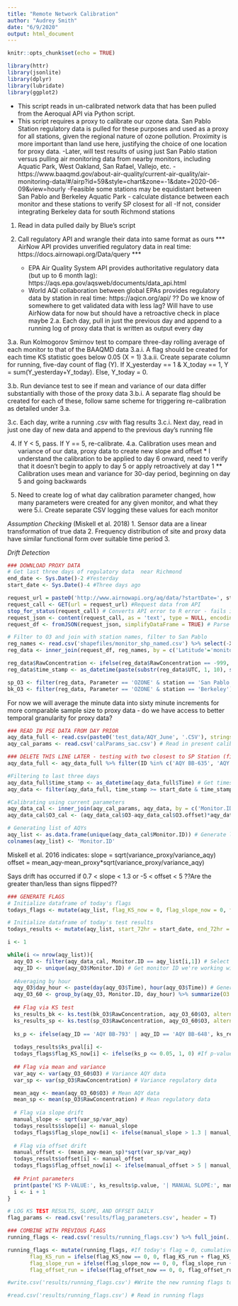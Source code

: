 ```yaml
---
title: "Remote Network Calibration"
author: "Audrey Smith"
date: "6/9/2020"
output: html_document
---
```


```r
knitr::opts_chunk$set(echo = TRUE)

library(httr)
library(jsonlite)
library(dplyr)
library(lubridate)
library(ggplot2)
```

* This script reads in un-calibrated network data that has been pulled from the Aeroqual API via Python script. 
* This script requires a proxy to calibrate our ozone data. San Pablo Station regulatory data is pulled for these purposes and used as a proxy for all stations, given the regional nature of ozone pollution. Proximity is more important than land use here, justifying the choice of one location for proxy data.
  -Later, will test results of using just San Pablo station versus pulling air monitoring data from nearby monitors, including Aquatic Park, West Oakland, San Rafael, Vallejo, etc.
    -https://www.baaqmd.gov/about-air-quality/current-air-quality/air-monitoring-data/#/airp?id=59&style=chart&zone=-1&date=2020-06-09&view=hourly
    -Feasible some stations may be equidistant between San Pablo and Berkeley Aquatic Park - calculate distance between each monitor and these stations to verify SP closest for all
       -If not, consider integrating Berkeley data for south Richmond stations

1. Read in data pulled daily by Blue's script

2. Call regulatory API and wrangle their data into same format as ours
   *** AirNow API provides unverified regulatory data in real time: https://docs.airnowapi.org/Data/query ***
   * EPA Air Quality System API provides authoritative regulatory data (but up to 6 month lag): https://aqs.epa.gov/aqsweb/documents/data_api.html
   * World AQI collaboration between global EPAs provides regulatory data by station in real time: https://aqicn.org/api/
   ?? Do we know of somewhere to get validated data with less lag? Will have to use AirNow data for now but should have a retroactive check in place maybe
   2.a. Each day, pull in just the previous day and append to a running log of proxy data that is written as output every day

3.a. Run Kolmogorov Smirnov test to compare three-day rolling average of each monitor to that of the BAAQMD data
    3.a.i. A flag should be created for each time KS statistic goes below 0.05 (X = 1)
        3.a.ii. Create separate column for running, five-day count of flag (Y). If X_yesterday == 1 & X_today == 1, Y = sum(Y_yesterday+Y_today). Else, Y_today = 0.

3.b. Run deviance test to see if mean and variance of our data differ substantially with those of the proxy data
    3.b.i. A separate flag should be created for each of these, follow same scheme for triggering re-calibration as detailed under 3.a.
    
3.c. Each day, write a running .csv with flag results
    3.c.i. Next day, read in just one day of new data and append to the previous day's running file

4. If Y < 5, pass. If Y == 5, re-calibrate.
    4.a. Calibration uses mean and variance of our data, proxy data to create new slope and offset
        * I understand the calibration to be applied to day 6 onward, need to verify that it doesn't begin to apply to day 5 or apply retroactively at day 1
        ** Calibration uses mean and variance for 30-day period, beginning on day 5 and going backwards
        
5. Need to create log of what day calibration parameter changed, how many parameters were created for any given monitor, and what they were
    5.i. Create separate CSV logging these values for each monitor

_Assumption Checking_ (Miskell et al. 2018)
1. Sensor data are a linear transformation of true data
2. Frequency distribution of site and proxy data have similar functional form over suitable time period
3. 

_Drift Detection_
```r
### DOWNLOAD PROXY DATA
# Get last three days of regulatory data  near Richmond
end_date <- Sys.Date()-2 #Yesterday
start_date <- Sys.Date()-4 #Three days ago

request_url = paste0('http://www.airnowapi.org/aq/data/?startDate=', start_date, 'T00&endDate=', end_date, 'T23&parameters=OZONE,PM25,NO2&BBOX=-122.720038,37.701918,-121.965229,38.126622&dataType=C&format=application/json&verbose=0&nowcastonly=0&includerawconcentrations=1&API_KEY=C05358E3-5508-4216-A03E-E229E0368B7E') # Set URL to request data from last three days from AirNow API ## DATES NEEDED AS FUNCTION INPUT HERE
request_call <- GET(url = request_url) #Request data from API
stop_for_status(request_call) # Converts API error to R error - fails if invalid query or data unavailable
request_json <- content(request_call, as = 'text', type = NULL, encoding = 'UTF-8') # Get JSON content from API request as text
request_df <- fromJSON(request_json, simplifyDataFrame = TRUE) # Parse JSON to dataframe

# Filter to O3 and join with station names, filter to San Pablo
reg_names <- read.csv('shapefiles/monitor_shp_named.csv') %>% select(-X) %>% rename('station'='monitor_names') # Read in names of each regulatory station near Richmond
reg_data <- inner_join(request_df, reg_names, by = c('Latitude'='monitor_lat', 'Longitude'='monitor_long')) # Join station names with data by lat/long

reg_data$RawConcentration <- ifelse(reg_data$RawConcentration == -999, reg_data$Value, reg_data$RawConcentration) # If raw concentration unavailable, use rounded value from "value" field
reg_data$time_stamp <- as_datetime(paste(substr(reg_data$UTC, 1, 10), substr(reg_data$UTC, 12, 16), ':00'))

sp_O3 <- filter(reg_data, Parameter == 'OZONE' & station == 'San Pablo') # Filter to pollutant and station of interest 
bk_O3 <- filter(reg_data, Parameter == 'OZONE' & station == 'Berkeley')
```

For now we will average the minute data into sixty minute increments for more comparable sample size to proxy data - do we have access to better temporal granularity for proxy data?
```r
### READ IN PSE DATA FROM DAY PRIOR
aqy_data_full <- read.csv(paste0('test_data/AQY_June', '.CSV'), stringsAsFactors = F) # Read in our air data ## DATES AS INPUTS
aqy_cal_params <- read.csv('calParams_sac.csv') # Read in present calibration parameters

### DELETE THIS LINE LATER - testing with two closest to SP Station (first two) and two that are closer to Berkeley than SP
aqy_data_full <- aqy_data_full %>% filter(ID %in% c('AQY BB-635', 'AQY BB-640', 'AQY BB-793', 'AQY BB-648'))

#Filtering to last three days
aqy_data_full$time_stamp <- as_datetime(aqy_data_full$Time) # Get timestamp into standard format
aqy_data <- filter(aqy_data_full, time_stamp >= start_date & time_stamp <= end_date) # Filter to timestamps within last 72 hours

#Calibrating using current parameters
aqy_data_cal <- inner_join(aqy_cal_params, aqy_data, by = c('Monitor.ID'='ID')) # Join uncalibrated data with present calibration parameters
aqy_data_cal$O3_cal <- (aqy_data_cal$O3-aqy_data_cal$O3.offset)*aqy_data_cal$O3.gain # Calibrate O3 data

# Generating list of AQYs
aqy_list <- as.data.frame(unique(aqy_data_cal$Monitor.ID)) # Generate list of AQY instruments with measurements in time frame
colnames(aqy_list) <- 'Monitor.ID'
```

Miskell et al. 2016 indicates:
slope = sqrt(variance_proxy/variance_aqy)
offset = mean_aqy-mean_proxy*sqrt(variance_proxy/variance_aqy)

Says drift has occurred if 0.7 < slope < 1.3 or -5 < offset < 5 ??Are the greater than/less than signs flipped??

```r
### GENERATE FLAGS
# Initialize dataframe of today's flags
todays_flags <- mutate(aqy_list, flag_KS_now = 0, flag_slope_now = 0, flag_offset_now = 0)

# Initialize dataframe of today's test results
todays_results <- mutate(aqy_list, start_72hr = start_date, end_72hr = end_date, ks_pval = NA, offset = NA, slope = NA)

i <- 1

while(i <= nrow(aqy_list)){
  aqy_O3 <- filter(aqy_data_cal, Monitor.ID == aqy_list[i,1]) # Select AQY of interest
  aqy_ID <- unique(aqy_O3$Monitor.ID) # Get monitor ID we're working with
  
  #Averaging by hour
  aqy_O3$day_hour <- paste(day(aqy_O3$Time), hour(aqy_O3$Time)) # Generate column with unique ID for day/hour
  aqy_O3_60 <- group_by(aqy_O3, Monitor.ID, day_hour) %>% summarize(O3 = mean(O3_cal)) # Group by day/hour and take average of minute measurements
  
  ## Flag via KS test
  ks_results_bk <- ks.test(bk_O3$RawConcentration, aqy_O3_60$O3, alternative = 'two.sided') # Compare distribution to Berkeley Marina
  ks_results_sp <- ks.test(sp_O3$RawConcentration, aqy_O3_60$O3, alternative = 'two.sided') # Compare distribution to San Pablo
  
  ks_p <- ifelse(aqy_ID == 'AQY BB-793' | aqy_ID == 'AQY BB-648', ks_results_bk$p.value, ks_results_sp$p.value) # If closer to Berkeley Marina, use that p-value
  
  todays_results$ks_pval[i] <- 
  todays_flags$flag_KS_now[i] <- ifelse(ks_p <= 0.05, 1, 0) #If p-value less than 0.05 add flag, else flag = 0
  
  ## Flag via mean and variance
  var_aqy <- var(aqy_O3_60$O3) # Variance AQY data
  var_sp <- var(sp_O3$RawConcentration) # Variance regulatory data

  mean_aqy <- mean(aqy_O3_60$O3) # Mean AQY data
  mean_sp <- mean(sp_O3$RawConcentration) # Mean regulatory data
  
  # Flag via slope drift
  manual_slope <- sqrt(var_sp/var_aqy)
  todays_results$slope[i] <- manual_slope
  todays_flags$flag_slope_now[i] <- ifelse(manual_slope > 1.3 | manual_slope < .7, 1, 0) # Assign flag if manual slope outside bounds, else flag = 0
  
  # Flag via offset drift
  manual_offset <- (mean_aqy-mean_sp)*sqrt(var_sp/var_aqy)
  todays_results$offset[i] <- manual_offset
  todays_flags$flag_offset_now[i] <- ifelse(manual_offset > 5 | manual_offset < 5, 1, 0) # Assign flag if manual offset outside bounds, else flag = 0
  
  ## Print parameters
  print(paste('KS P-VALUE:', ks_results$p.value, '| MANUAL SLOPE:', manual_slope, '| MANUAL OFFSET:', manual_offset))
  i <- i + 1
}
```

```r
# LOG KS TEST RESULTS, SLOPE, AND OFFSET DAILY
flag_params <- read.csv('results/flag_parameters.csv', header = T)

### COMBINE WITH PREVIOUS FLAGS
running_flags <- read.csv('results/running_flags.csv') %>% full_join(., todays_flags, by = 'Monitor.ID') #Combine running flags with today's flags

running_flags <- mutate(running_flags, #If today's flag = 0, cumulative flag resets to zero - if today's flag = 1, add to previous cumulative total
       flag_KS_run = ifelse(flag_KS_now == 0, 0, flag_KS_run + flag_KS_now),
       flag_slope_run = ifelse(flag_slope_now == 0, 0, flag_slope_run + flag_slope_now),
       flag_offset_run = ifelse(flag_offset_now == 0, 0, flag_offset_run + flag_offset_now))

#write.csv('results/running_flags.csv') #Write the new running flags to csv
```

```r
#read.csv('results/running_flags.csv') # Read in running flags


```










































